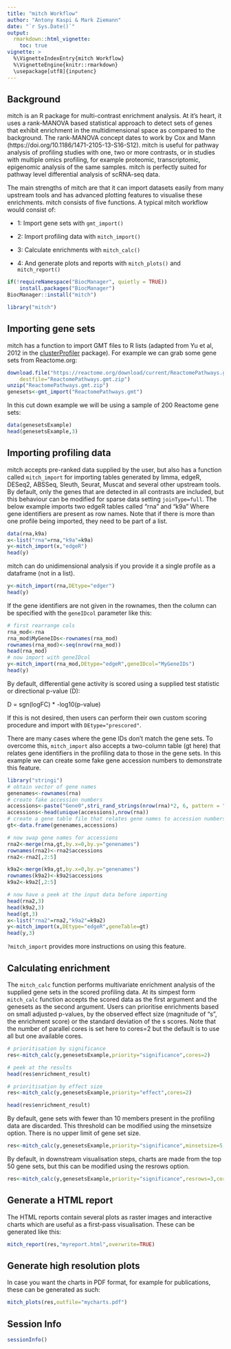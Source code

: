 ```yaml
---
title: "mitch Workflow"
author: "Antony Kaspi & Mark Ziemann"
date: "`r Sys.Date()`"
output:
  rmarkdown::html_vignette:
    toc: true
vignette: >
  %\VignetteIndexEntry{mitch Workflow}
  %\VignetteEngine{knitr::rmarkdown}
  \usepackage[utf8]{inputenc}
---
```


## Background

mitch is an R package for multi-contrast enrichment analysis. At
it’s heart, it uses a rank-MANOVA based statistical approach to detect sets
of genes that exhibit enrichment in the multidimensional space as compared
to the background. The rank-MANOVA concept dates to work by Cox and Mann
(https://doi.org/10.1186/1471-2105-13-S16-S12). mitch is useful for
pathway analysis of profiling studies with one, two or more contrasts,
or in studies with multiple omics profiling, for example proteomic,
transcriptomic, epigenomic analysis of the same samples. mitch is perfectly
suited for pathway level differential analysis of scRNA-seq data.

The main strengths of mitch are that it can import datasets easily
from many upstream tools and has advanced plotting features to 
visualise these enrichments. mitch consists of five functions. A
typical mitch workflow would consist of: 

* 1: Import gene sets with `gmt_import()`

* 2: Import profiling data with `mitch_import()`

* 3: Calculate enrichments with `mitch_calc()`

* 4: And generate plots and reports with `mitch_plots()` and `mitch_report()`



```r
if(!requireNamespace("BiocManager", quietly = TRUE))
    install.packages("BiocManager")
BiocManager::install("mitch")
```

```r
library("mitch")
```

## Importing gene sets
mitch has a function to import GMT files to R lists (adapted from Yu et al, 2012
in the [clusterProfiler](https://bioconductor.org/packages/release/bioc/html/clusterProfiler.html) 
package). For example we can grab some gene sets from Reactome.org:

```r
download.file("https://reactome.org/download/current/ReactomePathways.gmt.zip",
    destfile="ReactomePathways.gmt.zip")
unzip("ReactomePathways.gmt.zip")
genesets<-gmt_import("ReactomePathways.gmt")
```

In this cut down example we will be using a sample of 200 Reactome gene sets:

```r
data(genesetsExample)
head(genesetsExample,3)
```

## Importing profiling data
mitch accepts pre-ranked data supplied by the user, but also has a function
called `mitch_import` for importing tables generated by limma, edgeR, DESeq2,
ABSSeq, Sleuth, Seurat, Muscat and several other upstream tools. By default,
only the genes that are detected in all contrasts are included, but this 
behaviour can be modified for sparse data setting `joinType=full`. The below
example imports two edgeR tables called "rna" and "k9a" Where gene 
identifiers are present as row names. Note that if there is more than one
profile being imported, they need to be part of a list.

```r
data(rna,k9a)
x<-list("rna"=rna,"k9a"=k9a)
y<-mitch_import(x,"edgeR")
head(y)
```

mitch can do unidimensional analysis if you provide it a single profile as a
dataframe (not in a list).

```r
y<-mitch_import(rna,DEtype="edger")
head(y)
```

If the gene identifiers are not given in the rownames, then the column can be
specified with the `geneIDcol` parameter like this:

```r
# first rearrange cols
rna_mod<-rna
rna_mod$MyGeneIDs<-rownames(rna_mod)
rownames(rna_mod)<-seq(nrow(rna_mod))
head(rna_mod)
# now import with geneIDcol
y<-mitch_import(rna_mod,DEtype="edgeR",geneIDcol="MyGeneIDs")
head(y)
```

By default, differential gene activity is scored using a supplied test
statistic or directional p-value (D):

D = sgn(logFC) * -log10(p-value)

If this is not desired, then users can perform their own custom scoring
procedure and import with `DEtype="prescored"`.

There are many cases where the gene IDs don't match the gene sets. To overcome
this, `mitch_import` also accepts a two-column table (gt here) that relates gene
identifiers in the profiling data to those in the gene sets. In this example
we can create some fake gene accession numbers to demonstrate this feature.

```r
library("stringi")
# obtain vector of gene names
genenames<-rownames(rna)
# create fake accession numbers
accessions<-paste("Gene0",stri_rand_strings(nrow(rna)*2, 6, pattern = "[0-9]"),sep="")
accessions<-head(unique(accessions),nrow(rna))
# create a gene table file that relates gene names to accession numbers
gt<-data.frame(genenames,accessions)

# now swap gene names for accessions
rna2<-merge(rna,gt,by.x=0,by.y="genenames")
rownames(rna2)<-rna2$accessions
rna2<-rna2[,2:5]

k9a2<-merge(k9a,gt,by.x=0,by.y="genenames")
rownames(k9a2)<-k9a2$accessions
k9a2<-k9a2[,2:5]

# now have a peek at the input data before importing
head(rna2,3)
head(k9a2,3)
head(gt,3)
x<-list("rna2"=rna2,"k9a2"=k9a2)
y<-mitch_import(x,DEtype="edgeR",geneTable=gt)
head(y,3)
```

`?mitch_import` provides more instructions on using this feature.

## Calculating enrichment
The `mitch_calc` function performs multivariate enrichment analysis of the
supplied gene sets in the scored profiling data. At its simpest form 
`mitch_calc` function accepts the scored data as the first argument and the 
genesets as the second argument. Users can prioritise enrichments based on
small adjusted p-values, by the observed effect size (magnitude of "s", the
enrichment score) or the standard deviation of the s scores. Note that the
number of parallel cores is set here to cores=2 but the default is to use all
but one available cores.

```r
# prioritisation by significance
res<-mitch_calc(y,genesetsExample,priority="significance",cores=2)
```
```r
# peek at the results
head(res$enrichment_result)
```
```r
# prioritisation by effect size
res<-mitch_calc(y,genesetsExample,priority="effect",cores=2)
```
```r
head(res$enrichment_result)
```

By default, gene sets with fewer than 10 members present in the profiling data
are discarded. This threshold can be modified using the minsetsize option.
There is no upper limit of gene set size.

```r
res<-mitch_calc(y,genesetsExample,priority="significance",minsetsize=5,cores=2)
```

By default, in downstream visualisation steps, charts are made from the top 50 gene sets, but this can be 
modified using the resrows option.

```r
res<-mitch_calc(y,genesetsExample,priority="significance",resrows=3,cores=2)
```

## Generate a HTML report
The HTML reports contain several plots as raster images and interactive charts
which are useful as a first-pass visualisation. These can be generated like
this:

```r
mitch_report(res,"myreport.html",overwrite=TRUE)
```

## Generate high resolution plots
In case you want the charts in PDF format, for example for publications, these
can be generated as such:

```r
mitch_plots(res,outfile="mycharts.pdf")
```

## Session Info
```r
sessionInfo()
```

